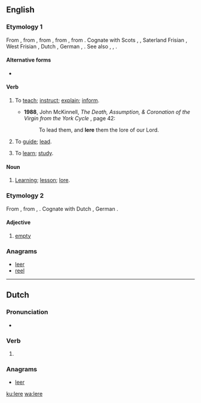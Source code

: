 ==English==

===Etymology 1===
From {{etyl|enm|en}} {{term|leren||to teach, instruct|lang=enm}}, from {{etyl|ang|en}} {{m|ang|lǣran||to teach, instruct, indoctrinate}}, from {{etyl|gem-pro|en}} {{m|gem-pro|*laizijaną||to teach}}, from {{m|gem-pro|*laizō||lore, teaching", literally, "track, trace}}, from {{etyl|ine-pro|en}} {{m|ine-pro|*leyəs-||to track, furrow}}.  Cognate with Scots {{term|lere|lang=sco}}, {{term|leir|lang=sco}}, Saterland Frisian {{term|leere|lang=stq}}, West Frisian {{term|leare|lang=fy}}, Dutch {{term|leren|lang=nl}}, German {{term|lehren|lang=de}}, {{etyl|sv|-}} {{term|lära|lang=sv}}. See also {{l|en|lear}}, {{l|en|lore}}, {{l|en|learn}}.

====Alternative forms====
* {{l|en|learn}}

====Verb====
{{en-verb|ler}}

# {{context|obsolete|_|or|_|UK|_|dialectal|Scotland|lang=en}} To [[teach]]; [[instruct]]; [[explain]]; [[inform]].
#* '''1988''', John McKinnell, ''The Death, Assumption, & Coronation of the Virgin from the York Cycle''<!--the York cycle is not modern English, but this is a translation of it into modern English; cf. [[undeadliness]]-->, page 42:
#*: To lead them, and '''lere''' them the lore of our Lord.
# {{context|obsolete|_|or|_|UK|_|dialectal|Scotland|lang=en}} To [[guide]]; [[lead]].
# {{context|obsolete|_|or|_|UK|_|dialectal|Scotland|lang=en}} To [[learn]]; [[study]].

====Noun====
{{en-noun}}

# {{context|obsolete|lang=en}} [[learning|Learning]]; [[lesson]]; [[lore]].
#: {{rfquotek|Spenser}}

===Etymology 2===
From {{etyl|ang|en}} {{m|ang|*lǣre}}, from {{etyl|gem-pro|en}} {{m|gem-pro|*lēziz}}, {{m|gem-pro|*lēzijaz}}. Cognate with Dutch {{m|nl|laar}}, German {{m|de|leer}}.

====Adjective====
{{en-adj}}

# {{context|obsolete|lang=en}} [[empty]]

===Anagrams===
* [[leer#English|leer]]
* [[reel#English|reel]]

----

==Dutch==

===Pronunciation===
* {{rhymes|eːrə|lang=nl}}

===Verb===
{{nl-verb-form}}

# {{nl-verb form of|n=sg|t=pres|m=subj|leren}}

===Anagrams===
* [[leer#Dutch|leer]]

[[ku:lere]]
[[wa:lere]]
